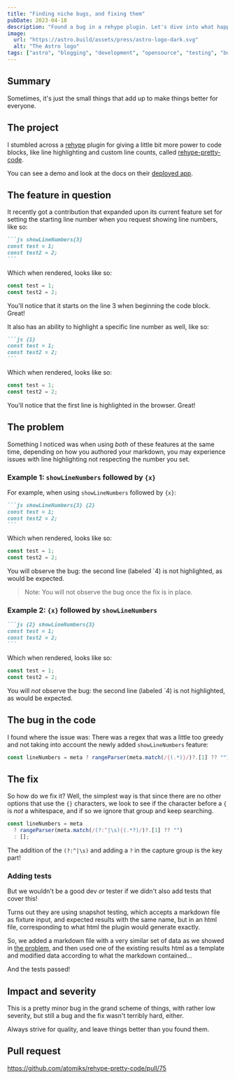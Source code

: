 ```yaml
---
title: "Finding niche bugs, and fixing them"
pubDate: 2023-04-18
description: "Found a bug in a rehype plugin. Let's dive into what happened and how I fixed it."
image:
  url: "https://astro.build/assets/press/astro-logo-dark.svg"
  alt: "The Astro logo"
tags: ["astro", "blogging", "development", "opensource", "testing", "bugs"]
---
```


## Summary

Sometimes, it's just the small things that add up to make things better for everyone.

## The project

I stumbled across a [rehype](https://github.com/rehypejs/rehype) plugin for giving a little bit more power to code blocks, like line highlighting and custom line counts, called [rehype-pretty-code](https://github.com/atomiks/rehype-pretty-code).

You can see a demo and look at the docs on their [deployed app](https://rehype-pretty-code.netlify.app/).

## The feature in question

It recently got a contribution that expanded upon its current feature set for setting the starting line number when you request showing line numbers, like so:

````markdown
```js showLineNumbers{3}
const test = 1;
const test2 = 2;
```
````

Which when rendered, looks like so:

```js showLineNumbers{3}
const test = 1;
const test2 = 2;
```

You'll notice that it starts on the line 3 when beginning the code block. Great!

It also has an ability to highlight a specific line number as well, like so:

````markdown
```js {1}
const test = 1;
const test2 = 2;
```
````

Which when rendered, looks like so:

```js {1}
const test = 1;
const test2 = 2;
```

You'll notice that the first line is highlighted in the browser. Great!

## The problem

Something I noticed was when using _both_ of these features at the same time, depending on how you authored your markdown, you may experience issues with line highlighting not respecting the number you set.

### Example 1: `showLineNumbers` followed by `{x}`

For example, when using `showLineNumbers` followed by `{x}`:

````markdown
```js showLineNumbers{3} {2}
const test = 1;
const test2 = 2;
```
````

Which when rendered, looks like so:

```js showLineNumbers{3} {2}
const test = 1;
const test2 = 2;
```

You will observe the bug: the second line (labeled `4) is not highlighted, as would be expected.

> Note:
> You will not observe the bug once the fix is in place.

### Example 2: `{x}` followed by `showLineNumbers`

````markdown
```js {2} showLineNumbers{3}
const test = 1;
const test2 = 2;
```
````

Which when rendered, looks like so:

```js {2} showLineNumbers{3}
const test = 1;
const test2 = 2;
```

You will _not_ observe the bug: the second line (labeled `4) is not highlighted, as would be expected.

## The bug in the code

I found where the issue was: There was a regex that was a little too greedy and not taking into account the newly added `showLineNumbers` feature:

```js {2} showLineNumbers{200}
const lineNumbers = meta ? rangeParser(meta.match(/{(.*)}/)?.[1] ?? "") : [];
```

## The fix

So how do we fix it? Well, the simplest way is that since there are no other options that use the `{}` characters, we look to see if the character before a `{` is _not_ a whitespace, and if so we ignore that group and keep searching.

```js {2} showLineNumbers{200} title="the fix"
const lineNumbers = meta
  ? rangeParser(meta.match(/(?:^|\s){(.*?)/)?.[1] ?? "")
  : [];
```

The addition of the `(?:^|\s)` and adding a `?` in the capture group is the key part!

### Adding tests

But we wouldn't be a good dev _or_ tester if we didn't also add tests that cover this!

Turns out they are using snapshot testing, which accepts a markdown file as fixture input, and expected results with the same name, but in an html file, corresponding to what html the plugin would generate exactly.

So, we added a markdown file with a very similar set of data as we showed in [the problem](#the-problem), and then used one of the existing results html as a template and modified data according to what the markdown contained...

And the tests passed!

## Impact and severity

This is a pretty minor bug in the grand scheme of things, with rather low severity, but still a bug and the fix wasn't terribly hard, either.

Always strive for quality, and leave things better than you found them.

## Pull request

https://github.com/atomiks/rehype-pretty-code/pull/75
